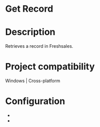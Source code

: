 ﻿# Get Record

# Description

Retrieves a record in Freshsales.

# Project compatibility

Windows | Cross-platform

# Configuration

* 
*
